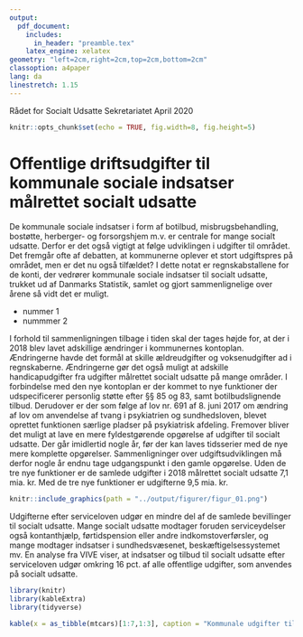 ---
output:
  pdf_document:
    includes:
      in_header: "preamble.tex"
    latex_engine: xelatex
geometry: "left=2cm,right=2cm,top=2cm,bottom=2cm"
classoption: a4paper
lang: da
linestretch: 1.15
---

Rådet for Socialt Udsatte \newline Sekretariatet \newline April 2020 

```{r setup, include=FALSE}
knitr::opts_chunk$set(echo = TRUE, fig.width=8, fig.height=5)
```

# Offentlige driftsudgifter til kommunale sociale indsatser målrettet socialt udsatte

De kommunale sociale indsatser i form af botilbud, misbrugsbehandling, bostøtte, herberger- og forsorgshjem m.v. er centrale for mange socialt udsatte. Derfor er det også vigtigt at følge udviklingen i udgifter til området. Det fremgår ofte af debatten, at kommunerne oplever et stort udgiftspres på området, men er det nu også tilfældet? I dette notat er regnskabstallene for de konti, der vedrører kommunale sociale indsatser til socialt udsatte, trukket ud af Danmarks Statistik, samlet og gjort sammenlignelige over årene så vidt det er muligt.\footnote{fodnote}

- nummer 1
- nummmer 2

I forhold til sammenligningen tilbage i tiden skal der tages højde for, at der i 2018 blev lavet adskillige ændringer i kommunernes kontoplan. Ændringerne havde det formål at skille ældreudgifter og voksenudgifter ad i regnskaberne. Ændringerne gør det også muligt at adskille handicapudgifter fra udgifter målrettet socialt udsatte på mange områder. I forbindelse med den nye kontoplan er der kommet to nye funktioner der udspecificerer personlig støtte efter §§ 85 og 83, samt botilbudslignende tilbud. Derudover er der som følge af lov nr. 691 af 8. juni 2017 om ændring af lov om anvendelse af tvang i psykiatrien og sundhedsloven, blevet oprettet funktionen særlige pladser på psykiatrisk afdeling. Fremover bliver det muligt at lave en mere fyldestgørende opgørelse af udgifter til socialt udsatte. Der går imidlertid nogle år, før der kan laves tidsserier med de nye mere komplette opgørelser. Sammenligninger over udgiftsudviklingen må derfor nogle år endnu tage udgangspunkt i den gamle opgørelse. Uden de tre nye funktioner er de samlede udgifter i 2018 målrettet socialt udsatte 7,1 mia. kr. Med de tre nye funktioner er udgifterne 9,5 mia. kr.

```{r figur 1, echo=FALSE, fig.cap= "dit og dat (2018-pl)"}
knitr::include_graphics(path = "../output/figurer/figur_01.png")
```

\newpage

Udgifterne efter serviceloven udgør en mindre del af de samlede bevillinger til socialt udsatte. Mange socialt udsatte modtager foruden serviceydelser også kontanthjælp, førtidspension eller andre indkomstoverførsler, og mange modtager indsatser i sundhedsvæsenet, beskæftigelsessystemet mv.\footnote{En anden fodnote} En analyse fra VIVE viser, at indsatser og tilbud til socialt udsatte efter serviceloven udgør omkring 16 pct. af alle offentlige udgifter, som anvendes på socialt udsatte.

```{r tabel, echo=FALSE, message=FALSE, warning=FALSE}
library(knitr)
library(kableExtra)
library(tidyverse)

kable(x = as_tibble(mtcars)[1:7,1:3], caption = "Kommunale udgifter til socialt udsatte i mio. kr. (2018 priser)", booktabs = TRUE)
```



